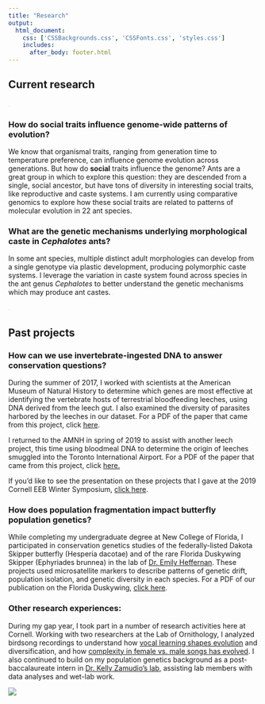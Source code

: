 ```yaml
--- 
title: "Research"
output: 
  html_document:
    css: ['CSSBackgrounds.css', 'CSSFonts.css', 'styles.css']
    includes:
      after_body: footer.html
---
```


<!-- This hides the title "Research" from this page, since I wanted to have a display title that is different from the page title.  -->

<style type="text/css">

.author,.title{
    display: none;
}

</style>

## Current research


<!-- This adds the floating image of my study organisms to the right of the text.  -->

<script>
   $(document).ready(function() {
     $head = $('#header');
     $head.prepend('<img src=\"tallCephalotes.gif\" style=\"float: right;padding: 50px 0px 0px 30px;width: 215px;\"/>')
   });
</script>

<!-- This is a hacky way of lowering the title text slightly by inserting a period that is the same color as the background. I'll want to improve this eventually.  -->

<span style="color: #E1DBE5;">.</span> 



### How do social traits influence genome-wide patterns of evolution?
We know that organismal traits, ranging from generation time to temperature preference, can influence genome evolution across generations. But how do **social** traits influence the genome? Ants are a great group in which to explore this question: they are descended from a single, social ancestor, but have tons of diversity in interesting social traits, like reproductive and caste systems. I am currently using comparative genomics to explore how these social traits are related to patterns of molecular evolution in 22 ant species. 

### What are the genetic mechanisms underlying morphological caste in *Cephalotes* ants?
In some ant species, multiple distinct adult morphologies can develop from a single genotype via plastic development, producing polymorphic caste systems. I leverage the variation in caste system found across species in the ant genus *Cephalotes* to better understand the genetic mechanisms which may produce ant castes. 
<span style="color: #E1DBE5;">. 

</span> 
<span style="color: #E1DBE5;">. 

</span> 


## Past projects

### How can we use invertebrate-ingested DNA to answer conservation questions?
During the summer of 2017, I worked with scientists at the American Museum of Natural History to determine which genes are most effective at identifying the vertebrate hosts of terrestrial bloodfeeding leeches, using DNA derived from the leech gut. I also examined the diversity of parasites harbored by the leeches in our dataset. For a PDF of the paper that came from this project, click [here](Siddall2019_IdeatingIDNA.pdf). 

I returned to the AMNH in spring of 2019 to assist with another leech project, this time using bloodmeal DNA to determine the origin of leeches smuggled into the Toronto International Airport. For a PDF of the paper that came from this project, click [here.](Williams2020_CaughtRedHandedIDNAPointsToWil.pdf)

If you'd like to see the presentation on these projects that I gave at the 2019 Cornell EEB Winter Symposium, [click here](https://docs.google.com/presentation/d/1TbDIzi-b7nOzG2G7QPHbeaEBfXfC9GMWZradYekb4Tw/edit?usp=sharing). 

### How does population fragmentation impact butterfly population genetics?
While completing my undergraduate degree at New College of Florida, I participated in conservation genetics studies of the federally-listed Dakota Skipper butterfly (Hesperia dacotae) and of the rare Florida Duskywing Skipper (Ephyriades brunnea) in the lab of [Dr. Emily Heffernan](https://www.ncf.edu/directory/emily-v-heffernan/). These projects used microsatellite markers to describe patterns of genetic drift, population isolation, and genetic diversity in each species. For a PDF of our publication on the Florida Duskywing, [click here](HeffernanEtAl2023.pdf).

### Other research experiences:
During my gap year, I took part in a number of research activities here at Cornell. Working with two researchers at the Lab of Ornithology, I analyzed birdsong recordings to understand how [vocal learning shapes evolution](https://marceloarayasalas.weebly.com/) and diversification, and how [complexity in female vs. male songs has evolved](https://femalebirdsong.org/). I also continued to build on my population genetics background as a post-baccalaureate intern in [Dr. Kelly Zamudio’s lab](https://zamudiolab.org/), assisting  lab members with data analyses and wet-lab work. 

![](websitesidebarhorizontal.png)


